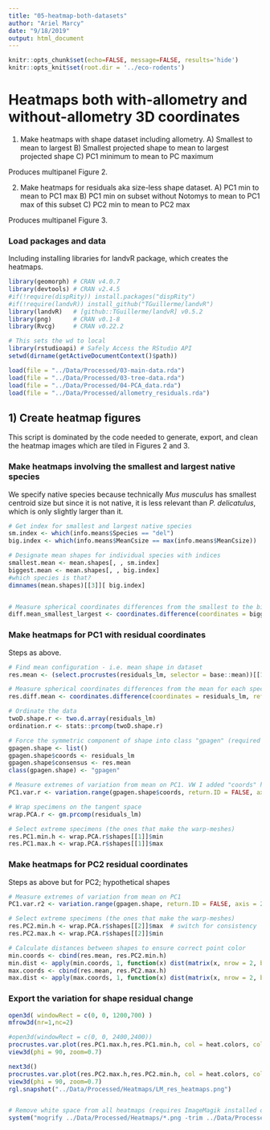 ```yaml
---
title: "05-heatmap-both-datasets"
author: "Ariel Marcy"
date: "9/18/2019"
output: html_document
---
```


```r
knitr::opts_chunk$set(echo=FALSE, message=FALSE, results='hide')
knitr::opts_knit$set(root.dir = '../eco-rodents')
```

# Heatmaps both with-allometry and without-allometry 3D coordinates
1) Make heatmaps with shape dataset including allometry.
        A) Smallest to mean to largest
        B) Smallest projected shape to mean to largest projected shape
        C) PC1 minimum to mean to PC maximum

Produces multipanel Figure 2.

2) Make heatmaps for residuals aka size-less shape dataset.
        A) PC1 min to mean to PC1 max
        B) PC1 min on subset without Notomys to mean to PC1 max of this subset
        C) PC2 min to mean to PC2 max

Produces multipanel Figure 3.

### Load packages and data
Including installing libraries for landvR package, which creates the heatmaps.
```r
library(geomorph) # CRAN v4.0.7 
library(devtools) # CRAN v2.4.5 
#if(!require(dispRity)) install.packages("dispRity")  
#if(!require(landvR)) install_github("TGuillerme/landvR")  
library(landvR)   # [github::TGuillerme/landvR] v0.5.2   
library(png)      # CRAN v0.1-8      
library(Rvcg)     # CRAN v0.22.2

# This sets the wd to local
library(rstudioapi) # Safely Access the RStudio API
setwd(dirname(getActiveDocumentContext()$path))

load(file = "../Data/Processed/03-main-data.rda")
load(file = "../Data/Processed/03-tree-data.rda")
load(file = "../Data/Processed/04-PCA_data.rda")
load(file = "../Data/Processed/allometry_residuals.rda")
```

## 1) Create heatmap figures
This script is dominated by the code needed to generate, export, and clean the heatmap images which are tiled in Figures 2 and 3. 

### Make heatmaps involving the smallest and largest native species 
We specify native species because technically *Mus musculus* has smallest centroid size but since it is not native, it is less relevant than *P. delicatulus*, which is only slightly larger than it.
```r

# Get index for smallest and largest native species 
sm.index <- which(info.means$Species == "del")
big.index <- which(info.means$MeanCsize == max(info.means$MeanCsize))

# Designate mean shapes for individual species with indices
smallest.mean <- mean.shapes[, , sm.index]
biggest.mean <- mean.shapes[, , big.index]
#which species is that?
dimnames(mean.shapes)[[3]][ big.index]


# Measure spherical coordinates differences from the smallest to the biggest mean. This results in a list of just 1 (diff.mean[[1]])
diff.mean_smallest_largest <- coordinates.difference(coordinates = biggest.mean, reference = smallest.mean, type = "spherical")


```




### Make heatmaps for PC1 with residual coordinates
Steps as above.
```r
# Find mean configuration - i.e. mean shape in dataset
res.mean <- (select.procrustes(residuals_lm, selector = base::mean))[[1]]

# Measure spherical coordinates differences from the mean for each specimen for each landmark
res.diff.mean <- coordinates.difference(coordinates = residuals_lm, reference = res.mean, type = "spherical")

# Ordinate the data
twoD.shape.r <- two.d.array(residuals_lm)
ordination.r <- stats::prcomp(twoD.shape.r)

# Force the symmetric component of shape into class "gpagen" (required for variation.range)
gpagen.shape <- list()
gpagen.shape$coords <- residuals_lm
gpagen.shape$consensus <- res.mean
class(gpagen.shape) <- "gpagen"

# Measure extremes of variation from mean on PC1. VW I added "coords" here because, as per explanation in the help file, this should give us the differences between the specimen with the minimum and maximun variation and gpagen.shape has $consensus which we don't want.
PC1.var.r <- variation.range(gpagen.shape$coords, return.ID = FALSE, axis = 1, ordination = ordination.r, type = "spherical")

# Wrap specimens on the tangent space
wrap.PCA.r <- gm.prcomp(residuals_lm)

# Select extreme specimens (the ones that make the warp-meshes)
res.PC1.min.h <- wrap.PCA.r$shapes[[1]]$min
res.PC1.max.h <- wrap.PCA.r$shapes[[1]]$max
```

### Make heatmaps for PC2 residual coordinates
Steps as above but for PC2; hypothetical shapes
```r
# Measure extremes of variation from mean on PC1
PC1.var.r2 <- variation.range(gpagen.shape, return.ID = FALSE, axis = 2, ordination = ordination.r, type = "spherical")

# Select extreme specimens (the ones that make the warp-meshes)
res.PC2.min.h <- wrap.PCA.r$shapes[[2]]$max  # switch for consistency
res.PC2.max.h <- wrap.PCA.r$shapes[[2]]$min

# Calculate distances between shapes to ensure correct point color
min.coords <- cbind(res.mean, res.PC2.min.h)
min.dist <- apply(min.coords, 1, function(x) dist(matrix(x, nrow = 2, byrow = TRUE)))
max.coords <- cbind(res.mean, res.PC2.max.h)
max.dist <- apply(max.coords, 1, function(x) dist(matrix(x, nrow = 2, byrow = TRUE)))
```

### Export the variation for shape residual change
```r
open3d( windowRect = c(0, 0, 1200,700) )
mfrow3d(nr=1,nc=2)

#open3d(windowRect = c(0, 0, 2400,2400))
procrustes.var.plot(res.PC1.max.h,res.PC1.min.h, col = heat.colors, col.val = PC1.var.r[, "radius"])
view3d(phi = 90, zoom=0.7)

next3d()
procrustes.var.plot(res.PC2.max.h,res.PC2.min.h, col = heat.colors, col.val = min.dist)
view3d(phi = 90, zoom=0.7)
rgl.snapshot("../Data/Processed/Heatmaps/LM_res_heatmaps.png")


# Remove white space from all heatmaps (requires ImageMagik installed on PC; when installing ImageMagick, make sure you tick the option of installing legacy utilities, otherwise the below won't work)
system("mogrify ../Data/Processed/Heatmaps/*.png -trim ../Data/Processed/Heatmaps/*.png")

```
